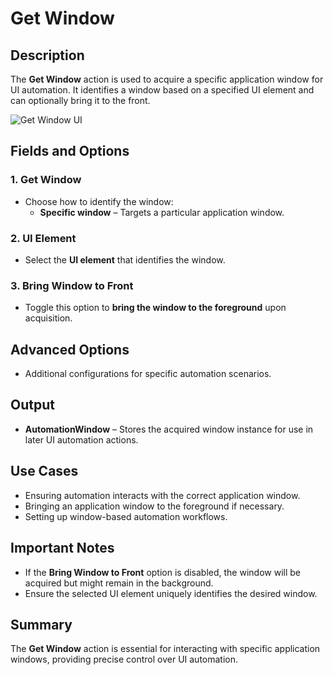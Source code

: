 
# Get Window  

## Description  

The **Get Window** action is used to acquire a specific application window for UI automation. It identifies a window based on a specified UI element and can optionally bring it to the front.  

![Get Window UI](../../assets/ui-automation/get-window.png)  

## Fields and Options  

### **1. Get Window** 

- Choose how to identify the window:  
  - **Specific window** – Targets a particular application window.  

### **2. UI Element** 

- Select the **UI element** that identifies the window.  

### **3. Bring Window to Front** 

- Toggle this option to **bring the window to the foreground** upon acquisition.  

## **Advanced Options**

- Additional configurations for specific automation scenarios.  

## **Output**

- **AutomationWindow** – Stores the acquired window instance for use in later UI automation actions.  

## **Use Cases**

- Ensuring automation interacts with the correct application window.  
- Bringing an application window to the foreground if necessary.  
- Setting up window-based automation workflows.  

## **Important Notes**

- If the **Bring Window to Front** option is disabled, the window will be acquired but might remain in the background.  
- Ensure the selected UI element uniquely identifies the desired window.  

## **Summary**

The **Get Window** action is essential for interacting with specific application windows, providing precise control over UI automation.  
